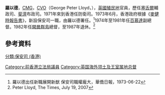 {{Otheruses|other=名为罗以德的其他人物|罗尚爱}}

'''羅以德'''，[[CMG|CMG]]，[[維多利亞皇家勳章|CVO]]（George Peter Lloyd，{{bd|1926年|9月23日|2007年|6月18日}}），[[英國殖民地|英國殖民地]]官員，歷任[[塞舌爾|塞舌爾]]輔政司、[[斐濟|斐濟]]布政司。1971年來到香港任防衛司。1973年6月，香港政府根據《[[麥健時報告書|麥健時報告書]]》，新設保安司一職，由羅以德署任。<ref>羅以德出任新職展開新猷 保安司職權龐大，華僑日報，1973-06-22</ref>1974年至1981年任[[百慕達|百慕達]]副總督。1982年任[[開曼群島|開曼群島]]總督，至1987年退休。<ref>Peter Lloyd, The Times, July 19, 2007</ref>

==參考資料==
{{reflist}}

{{先代次代|[[開曼群島總督|開曼群島總督]]|<small>1982年－1987年</small>|[[托馬斯·羅素|托馬斯·羅素]]|[[施恪|施恪]]}}

{{Authority control}}

{{DEFAULTSORT:Lloyd, George Peter}}

[[分類:保安司_(香港)|分類:保安司 (香港)]]
[[Category:前香港立法局議員|Category:前香港立法局議員]]
[[Category:英国海外领土及王室属地总督|Category:英国海外领土及王室属地总督]]


{{uk-bio-stub}}